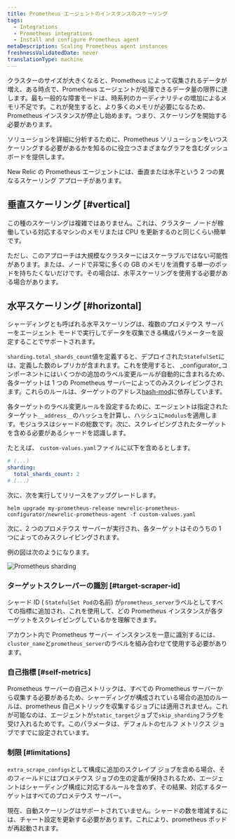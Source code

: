 ```yaml
---
title: Prometheus エージェントのインスタンスのスケーリング
tags:
  - Integrations
  - Prometheus integrations
  - Install and configure Prometheus agent
metaDescription: Scaling Prometheus agent instances
freshnessValidatedDate: never
translationType: machine
---
```



クラスターのサイズが大きくなると、Prometheus によって収集されるデータが増え、ある時点で、Prometheus エージェントが処理できるデータ量の限界に達します。最も一般的な障害モードは、時系列のカーディナリティの増加によるメモリ不足です。これが発生すると、より多くのメモリが必要になるため、Prometheus インスタンスが停止し始めます。つまり、スケーリングを開始する必要があります。

ソリューションを詳細に分析するために、Prometheus ソリューションをいつスケーリングする必要があるかを知るのに役立つさまざまなグラフを含むダッシュボードを提供します。

New Relic の Prometheus エージェントには、垂直または水平という 2 つの異なるスケーリング アプローチがあります。

## 垂直スケーリング [#vertical]

この種のスケーリングは複雑ではありません。これは、クラスター ノードが稼働している対応するマシンのメモリまたは CPU を更新するのと同じくらい簡単です。

ただし、このアプローチは大規模なクラスターにはスケーラブルではない可能性があります。または、ノードで非常に多くの GB のメモリを消費する単一のポッドを持ちたくないだけです。その場合は、水平スケーリングを使用する必要がある場合があります。

## 水平スケーリング [#horizontal]

シャーディングとも呼ばれる水平スケーリングは、複数のプロメテウス サーバーをエージェント モードで実行してデータを収集できる構成パラメーターを設定することでサポートされます。

`sharding.total_shards_count`値を定義すると、デプロイされた`StatefulSet`には、定義した数のレプリカが含まれます。これを使用すると、 _configurator_コンポーネントにはいくつかの追加のラベル変更ルールが自動的に含まれるため、各ターゲットは 1 つの Prometheus サーバーによってのみスクレイピングされます。これらのルールは、ターゲットのアドレス[hash-mod](https://prometheus.io/docs/prometheus/latest/configuration/configuration/#relabel_config)に依存しています。

各ターゲットのラベル変更ルールを設定するために、エージェントは指定されたターゲット`__address__`のハッシュを計算し、ハッシュに`modulus`を適用します。モジュラスはシャードの総数です。次に、スクレイピングされたターゲットを含める必要があるシャードを認識します。

たとえば、 `custom-values.yaml`ファイルに以下を含めるとします。

```yaml
# (...)
sharding:
  total_shards_count: 2
# (...)
```

次に、次を実行してリリースをアップグレードします。

```shell
helm upgrade my-prometheus-release newrelic-prometheus-configurator/newrelic-prometheus-agent -f custom-values.yaml
```

次に、2 つのプロメテウス サーバーが実行され、各ターゲットはそのうちの 1 つによってのみスクレイピングされます。

例の図は次のようになります。

<img
  src={infrastructurePrometheusSharding}
  alt="Prometheus sharding"
  title="Prometheus sharding"
/>

### ターゲットスクレーパーの識別 [#target-scraper-id]

シャード ID ( `StatefulSet Pod`の名前) が`prometheus_server`ラベルとしてすべての指標に追加され、これを使用して、どの Prometheus インスタンスが各ターゲットをスクレイピングしているかを理解できます。

アカウント内で Prometheus サーバー インスタンスを一意に識別するには、 `cluster_name`と`prometheus_server`のラベルを組み合わせて使用する必要があります。

### 自己指標 [#self-metrics]

Prometheus サーバーの自己メトリックは、すべての Prometheus サーバーから収集する必要があるため、シャーディングが構成されている場合の追加のルールは、prometheus 自己メトリックを収集するジョブには適用されません。これが可能なのは、エージェントが`static_target`ジョブで`skip_sharding`フラグを受け入れるためです。このパラメータは、デフォルトのセルフ メトリクス ジョブですでに設定されています。

### 制限 [#limitations]

`extra_scrape_configs`として構成に追加のスクレイプ ジョブを含める場合、そのフィールドにはプロメテウス ジョブの生の定義が保持されるため、エージェントはシャーディング構成に対応するルールを含めず、その結果、対応するターゲットはすべてのプロメテウス サーバー。

現在、自動スケーリングはサポートされていません。シャードの数を増減するには、チャート設定を更新する必要があります。これにより、prometheus ポッドが再起動されます。